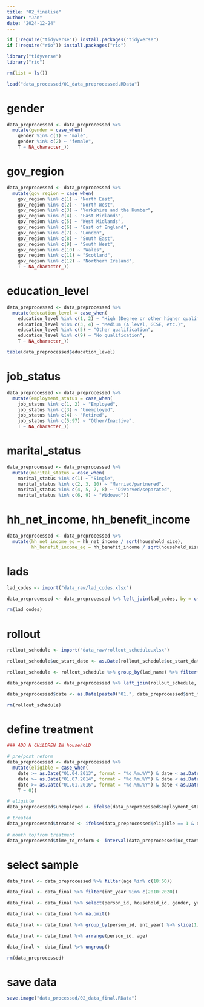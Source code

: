 ```yaml
---
title: "02_finalise"
author: "Jan"
date: "2024-12-24"
---
```


```r
if (!require("tidyverse")) install.packages("tidyverse")
if (!require("rio")) install.packages("rio")

library("tidyverse")
library("rio")

rm(list = ls())

load("data_processed/01_data_preprocessed.RData")

```

# gender
```r
data_preprocessed <- data_preprocessed %>%
  mutate(gender = case_when(
    gender %in% c(1) ~ "male",
    gender %in% c(2) ~ "female",
    T ~ NA_character_))

```

# gov_region
```r
data_preprocessed <- data_preprocessed %>%
  mutate(gov_region = case_when(
    gov_region %in% c(1) ~ "North East",
    gov_region %in% c(2) ~ "North West",
    gov_region %in% c(3) ~ "Yorkshire and the Humber",
    gov_region %in% c(4) ~ "East Midlands",
    gov_region %in% c(5) ~ "West Midlands",
    gov_region %in% c(6) ~ "East of England",
    gov_region %in% c(7) ~ "London",
    gov_region %in% c(8) ~ "South East",
    gov_region %in% c(9) ~ "South West",
    gov_region %in% c(10) ~ "Wales",
    gov_region %in% c(11) ~ "Scotland",
    gov_region %in% c(12) ~ "Northern Ireland",
    T ~ NA_character_))

```

# education_level
```r
data_preprocessed <- data_preprocessed %>%
  mutate(education_level = case_when(
    education_level %in% c(1, 2) ~ "High (Degree or other higher qualification)",
    education_level %in% c(3, 4) ~ "Medium (A level, GCSE, etc.)",
    education_level %in% c(5) ~ "Other qualification",
    education_level %in% c(9) ~ "No qualification",
    T ~ NA_character_))

table(data_preprocessed$education_level)
```

# job_status
```r
data_preprocessed <- data_preprocessed %>%
  mutate(employment_status = case_when(
    job_status %in% c(1, 2) ~ "Employed",
    job_status %in% c(3) ~ "Unemployed",
    job_status %in% c(4) ~ "Retired",
    job_status %in% c(5:97) ~ "Other/Inactive",
    T ~ NA_character_))

```

# marital_status
```r
data_preprocessed <- data_preprocessed %>%
  mutate(marital_status = case_when(
    marital_status %in% c(1) ~ "Single",
    marital_status %in% c(2, 3, 10) ~ "Married/partnered",
    marital_status %in% c(4, 5, 7, 8) ~ "Divorved/separated",
    marital_status %in% c(6, 9) ~ "Widowed"))

```

# hh_net_income, hh_benefit_income
```r
data_preprocessed <- data_preprocessed %>% 
  mutate(hh_net_income_eq = hh_net_income / sqrt(household_size),
         hh_benefit_income_eq = hh_benefit_income / sqrt(household_size))

```

# lads
```r
lad_codes <- import("data_raw/lad_codes.xlsx")

data_preprocessed <- data_preprocessed %>% left_join(lad_codes, by = c("lad_code")) %>% select(-c("lad_name_short"))

rm(lad_codes)

```

# rollout
```r
rollout_schedule <- import("data_raw/rollout_schedule.xlsx")

rollout_schedule$uc_start_date <- as.Date(rollout_schedule$uc_start_date, format =  "%d.%m.%Y")

rollout_schedule <- rollout_schedule %>% group_by(lad_name) %>% filter(uc_start_date == min(uc_start_date)) %>% slice(1)

data_preprocessed <- data_preprocessed %>% left_join(rollout_schedule, by = c("lad_name"))

data_preprocessed$date <- as.Date(paste0("01.", data_preprocessed$int_month, ".", data_preprocessed$int_year), format =  "%d.%m.%Y")

rm(rollout_schedule)

```

# define treatment
```r
### ADD N CHiLDREN IN househoLD

# pre/post reform
data_preprocessed <- data_preprocessed %>%
  mutate(eligible = case_when(
    date >= as.Date("01.04.2013", format = "%d.%m.%Y") & date < as.Date("01.06.2014", format = "%d.%m.%Y") & date >= uc_start_date & !job_status %in% c(1, 7) & marital_status %in% c("Single") & children_in_hh == 0 ~ 1,
    date >= as.Date("01.07.2014", format = "%d.%m.%Y") & date < as.Date("01.12.2015", format = "%d.%m.%Y") & date >= uc_start_date & !job_status %in% c(1, 7) & marital_status %in% c("Single", "Married/partnered") & children_in_hh == 0 ~ 1,
    date >= as.Date("01.01.2016", format = "%d.%m.%Y") & date < as.Date("01.05.2019", format = "%d.%m.%Y") & date >= uc_start_date & !job_status %in% c(1, 7) ~ 1,
    T ~ 0))

# eligible
data_preprocessed$unemployed <- ifelse(data_preprocessed$employment_status == "Unemployed", 1, 0)

# treated
data_preprocessed$treated <- ifelse(data_preprocessed$eligible == 1 & data_preprocessed$unemployed == 1, 1, 0)
  
# month to/from treatment
data_preprocessed$time_to_reform <- interval(data_preprocessed$uc_start_date, data_preprocessed$date) %/% years(1)

```

# select sample
```r
data_final <- data_preprocessed %>% filter(age %in% c(18:60))

data_final <- data_final %>% filter(int_year %in% c(2010:2020))

data_final <- data_final %>% select(person_id, household_id, gender, year_born, age, date, int_year, int_month, time_to_reform, eligible, unemployed, treated, education_level, employment_status, marital_status, children_in_hh, household_size, hh_net_income, hh_net_income_eq, hh_benefit_income, hh_benefit_income_eq, gov_region, lad_code, lad_name, uc_start_date)

data_final <- data_final %>% na.omit()

data_final <- data_final %>% group_by(person_id, int_year) %>% slice(1)

data_final <- data_final %>% arrange(person_id, age)

data_final <- data_final %>% ungroup()

rm(data_preprocessed)

```

# save data
```r
save.image("data_processed/02_data_final.RData")

```

```r

```
